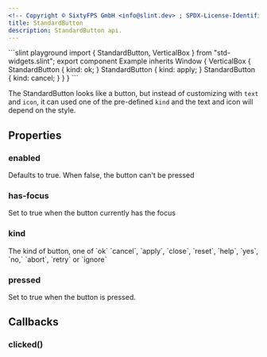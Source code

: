 ```yaml
---
<!-- Copyright © SixtyFPS GmbH <info@slint.dev> ; SPDX-License-Identifier: MIT -->
title: StandardButton
description: StandardButton api.
---
```



<CodeSnippetMD imagePath="/src/assets/generated/std-widgets-standardbutton.png"  imageWidth="200" imageHeight="200"  imageAlt='std-widgets standardbutton example'>
```slint playground
import { StandardButton, VerticalBox } from "std-widgets.slint";
export component Example inherits Window {
  VerticalBox {
    StandardButton { kind: ok; }
    StandardButton { kind: apply; }
    StandardButton { kind: cancel; }
  }
}
```
</CodeSnippetMD>

The StandardButton looks like a button, but instead of customizing with `text` and `icon`,
it can used one of the pre-defined `kind` and the text and icon will depend on the style.

## Properties

### enabled
<SlintProperty typeName="bool" propName="enabled" default="true" >
Defaults to true. When false, the button can't be pressed
</SlintProperty>

### has-focus
<SlintProperty typeName="bool" propName="has-focus" default="false" propertyVisibility="out">
Set to true when the button currently has the focus
</SlintProperty>

### kind
<SlintProperty typeName="enum" propName="kind" default="ok" enumName="StandardButtonKind" >
The kind of button, one of `ok` `cancel`, `apply`, `close`, `reset`, `help`, `yes`, `no,` `abort`, `retry` or `ignore`
</SlintProperty>

### pressed
<SlintProperty typeName="bool" propName="pressed" default="false" propertyVisibility="out">
Set to true when the button is pressed.
</SlintProperty>


## Callbacks

### clicked()


